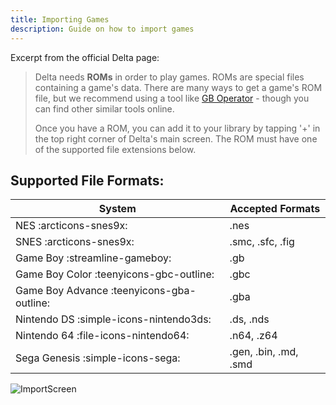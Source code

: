 ```yaml
---
title: Importing Games
description: Guide on how to import games
---
```



Excerpt from the official Delta page:

> Delta needs **ROMs** in order to play games. ROMs are special files containing a game's data. There are many ways to get a game's ROM file, but we recommend using a tool like [GB Operator](https://www.epilogue.co/product/gb-operator) - though you can find other similar tools online.
>
> Once you have a ROM, you can add it to your library by tapping '+' in the top right corner of Delta's main screen. The ROM must have one of the supported file extensions below.

## Supported File Formats:

| System                                    | Accepted Formats      |
| ----------------------------------------- | --------------------- |
| NES :arcticons-snes9x:                    | .nes                  |
| SNES :arcticons-snes9x:                   | .smc, .sfc, .fig      |
| Game Boy :streamline-gameboy:             | .gb                   |
| Game Boy Color :teenyicons-gbc-outline:   | .gbc                  |
| Game Boy Advance :teenyicons-gba-outline: | .gba                  |
| Nintendo DS :simple-icons-nintendo3ds:    | .ds, .nds             |
| Nintendo 64 :file-icons-nintendo64:       | .n64, .z64            |
| Sega Genesis :simple-icons-sega:          | .gen, .bin, .md, .smd |

![ImportScreen](../../../assets/importscreen.png)

